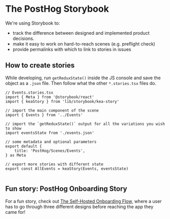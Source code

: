 
<Meta title="Welcome" />

# The PostHog Storybook

We're using Storybook to:
- track the difference between designed and implemented product decisions.
- make it easy to work on hard-to-reach scenes (e.g. preflight check)
- provide permalinks with which to link to stories in issues

## How to create stories

While developing, run `getReduxState()` inside the JS console and save the object as a `.json` file. Then follow what
the other `*.stories.tsx` files do.

```tsx
// Events.stories.tsx
import { Meta } from '@storybook/react'
import { keaStory } from 'lib/storybook/kea-story'

// import the main component of the scene
import { Events } from '../Events'

// import the `getReduxState()` output for all the variations you wish to show
import eventsState from './events.json'

// some metadata and optional parameters
export default {
    title: 'PostHog/Scenes/Events',
} as Meta

// export more stories with different state
export const AllEvents = keaStory(Events, eventsState)


```

## Fun story: PostHog Onboarding Story

For a fun story, check out [The Self-Hosted Onboarding Flow](/story/posthog-onboarding-1-preflight--initial), where a user
has to go through three different designs before reaching the app they came for!

